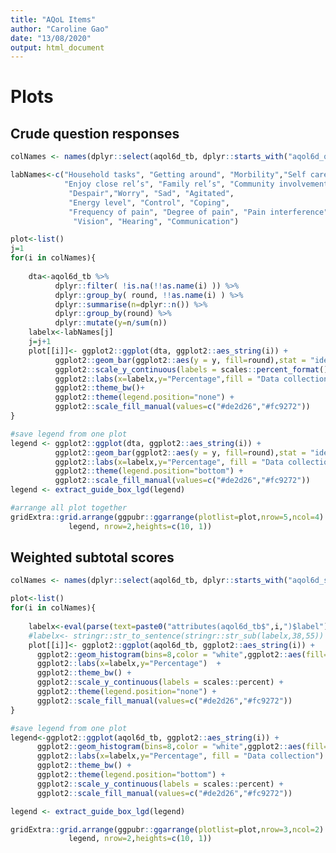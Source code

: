 ```yaml
---
title: "AQoL Items"
author: "Caroline Gao"
date: "13/08/2020"
output: html_document
---
```


# Plots 

## Crude question responses 
  
```r

colNames <- names(dplyr::select(aqol6d_tb, dplyr::starts_with("aqol6d_q")))

labNames<-c("Household tasks", "Getting around", "Morbility","Self care",
            "Enjoy close rel’s", "Family rel’s", "Community involvement",
             "Despair","Worry", "Sad", "Agitated",
             "Energy level", "Control", "Coping", 
             "Frequency of pain", "Degree of pain", "Pain interference",
              "Vision", "Hearing", "Communication")

plot<-list() 
j=1
for(i in colNames){ 
    
    dta<-aqol6d_tb %>% 
          dplyr::filter( !is.na(!!as.name(i) )) %>% 
          dplyr::group_by( round, !!as.name(i) ) %>% 
          dplyr::summarise(n=dplyr::n()) %>% 
          dplyr::group_by(round) %>% 
          dplyr::mutate(y=n/sum(n))
    labelx<-labNames[j]
    j=j+1
    plot[[i]]<- ggplot2::ggplot(dta, ggplot2::aes_string(i)) +
          ggplot2::geom_bar(ggplot2::aes(y = y, fill=round),stat = "identity", na.rm = TRUE, position="dodge",colour="white",alpha=0.7) +
          ggplot2::scale_y_continuous(labels = scales::percent_format()) +
          ggplot2::labs(x=labelx,y="Percentage",fill = "Data collection")  + 
          ggplot2::theme_bw()+
          ggplot2::theme(legend.position="none") +
          ggplot2::scale_fill_manual(values=c("#de2d26","#fc9272")) 
}

#save legend from one plot 
legend <- ggplot2::ggplot(dta, ggplot2::aes_string(i)) +
          ggplot2::geom_bar(ggplot2::aes(y = y, fill=round),stat = "identity", na.rm = TRUE, position="dodge",colour="white",alpha=0.7)  +
          ggplot2::labs(x=labelx,y="Percentage", fill = "Data collection")  +
          ggplot2::theme(legend.position="bottom") +
          ggplot2::scale_fill_manual(values=c("#de2d26","#fc9272")) 
legend <- extract_guide_box_lgd(legend)

#arrange all plot together
gridExtra::grid.arrange(ggpubr::ggarrange(plotlist=plot,nrow=5,ncol=4) ,
             legend, nrow=2,heights=c(10, 1))

```



## Weighted subtotal scores

```r
colNames <- names(dplyr::select(aqol6d_tb, dplyr::starts_with("aqol6d_subtotal_w")))

plot<-list()
for(i in colNames){ 
    
    labelx<-eval(parse(text=paste0("attributes(aqol6d_tb$",i,")$label")))
    #labelx<- stringr::str_to_sentence(stringr::str_sub(labelx,38,55))
    plot[[i]]<- ggplot2::ggplot(aqol6d_tb, ggplot2::aes_string(i)) +
      ggplot2::geom_histogram(bins=8,color = "white",ggplot2::aes(fill=round,y=2*(..density..)/sum(..density..)), position = 'dodge',alpha=0.7) +
      ggplot2::labs(x=labelx,y="Percentage")  + 
      ggplot2::theme_bw() +
      ggplot2::scale_y_continuous(labels = scales::percent) +
      ggplot2::theme(legend.position="none") +
      ggplot2::scale_fill_manual(values=c("#de2d26","#fc9272")) 
}

#save legend from one plot 
legend<-ggplot2::ggplot(aqol6d_tb, ggplot2::aes_string(i)) +
      ggplot2::geom_histogram(bins=8,color = "white",ggplot2::aes(fill=round,y=2*(..density..)/sum(..density..)), position = 'dodge',alpha=0.7) +
      ggplot2::labs(x=labelx,y="Percentage", fill = "Data collection")  + 
      ggplot2::theme_bw() +
      ggplot2::theme(legend.position="bottom") +
      ggplot2::scale_y_continuous(labels = scales::percent) +
      ggplot2::scale_fill_manual(values=c("#de2d26","#fc9272")) 

legend <- extract_guide_box_lgd(legend)

gridExtra::grid.arrange(ggpubr::ggarrange(plotlist=plot,nrow=3,ncol=2) ,
             legend, nrow=2,heights=c(10, 1))

```



